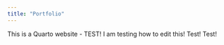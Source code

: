 ```yaml
---
title: "Portfolio"
---
```


This is a Quarto website - TEST! I am testing how to edit this! Test! Test!